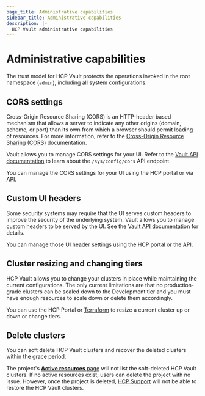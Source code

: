 ```yaml
---
page_title: Administrative capabilities
sidebar_title: Administrative capabilities
description: |-
  HCP Vault administrative capabilities
---
```


# Administrative capabilities

The trust model for HCP Vault protects the operations invoked in the root
namespace (`admin`), including all system configurations.

## CORS settings

Cross-Origin Resource Sharing (CORS) is an HTTP-header based mechanism that
allows a server to indicate any other origins (domain, scheme, or port) than its
own from which a browser should permit loading of resources. For more
information, refer to the [Cross-Origin Resource Sharing
(CORS)](https://developer.mozilla.org/en-US/docs/Web/HTTP/CORS) documentation.

Vault allows you to manage CORS settings for your UI. Refer to the [Vault API
documentation](/vault/api-docs/system/config-cors) to learn
about the `/sys/config/cors` API endpoint.

You can manage the CORS settings for your UI using the HCP portal or via API.

## Custom UI headers

Some security systems may require that the UI serves custom headers to improve the
security of the underlying system. Vault allows you to manage custom headers to
be served by the UI. See the [Vault API
documentation](/vault/api-docs/system/config-ui#configure-ui-headers)
for details.

You can manage those UI header settings using the HCP portal or the API.

## Cluster resizing and changing tiers

HCP Vault allows you to change your clusters in place while maintaining the current configurations. The only current limitations are that no production-grade clusters can be scaled down to the Development tier and you must have enough resources to scale down or delete them accordingly.

You can use the HCP Portal or [Terraform](https://registry.terraform.io/providers/hashicorp/hcp/latest/docs) to resize a current cluster up or down or change tiers.

## Delete clusters

You can soft delete HCP Vault clusters and recover the deleted clusters within
the grace period.

<Warning>

The project's [**Active resources**
page](/hcp/docs/hcp/admin/projects#manage-resources) will not list the
soft-deleted HCP Vault clusters. If no active resources exist, users can delete
the project with no issue. However, once the project is deleted, [HCP
Support](/hcp/docs/hcp/admin/support) will not be able to restore the HCP Vault
clusters.

</Warning>